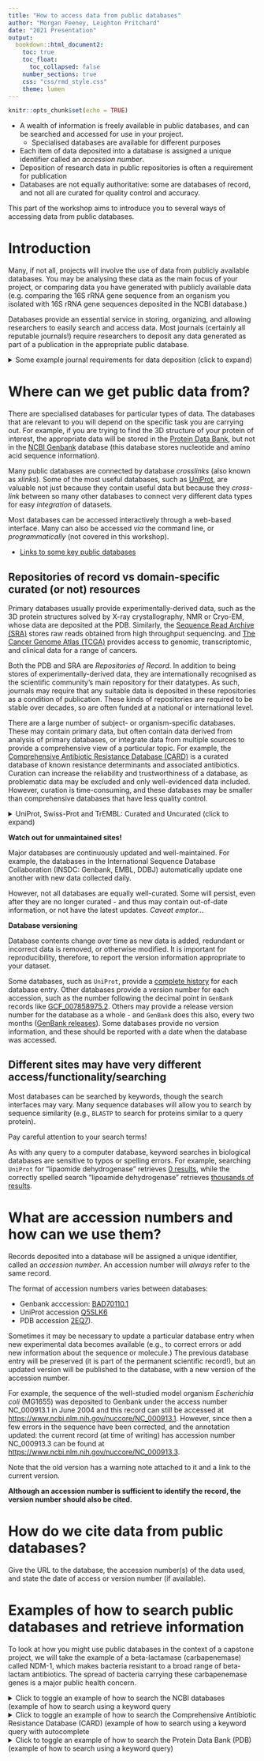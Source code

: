```yaml
---
title: "How to access data from public databases"
author: "Morgan Feeney, Leighton Pritchard"
date: "2021 Presentation"
output: 
  bookdown::html_document2:
    toc: true
    toc_float:
      toc_collapsed: false
    number_sections: true
    css: "css/rmd_style.css"
    theme: lumen
---
```


```r
knitr::opts_chunk$set(echo = TRUE)
```

<div id="summary">
- A wealth of information is freely available in public databases, and can be searched and accessed for use in your project.
  - Specialised databases are available for different purposes
- Each item of data deposited into a database is assigned a unique identifier called an *accession number*.
- Deposition of research data in public repositories is often a requirement for publication
- Databases are not equally authoritative: some are databases of record, and not all are curated for quality control and accuracy.

This part of the workshop aims to introduce you to several ways of accessing data from public databases.
</div>

# Introduction

Many, if not all, projects will involve the use of data from publicly available databases. You may be analysing these data as the main focus of your project, or comparing data you have generated with publicly available data (e.g. comparing the 16S rRNA gene sequence from an organism you isolated with 16S rRNA gene sequences deposited in the NCBI database.)

Databases provide an essential service in storing, organizing, and allowing researchers to easily search and access data. Most journals (certainly all reputable journals!) require researchers to deposit any data generated as part of a publication in the appropriate public database. 

<details>
  <summary>Some example journal requirements for data deposition (click to expand)</summary>
  
- [Journal of Experimental Medicine](https://rupress.org/jem/pages/data-deposition)
- [Nucleic Acids Research](https://academic.oup.com/nar/pages/data_deposition_and_standardization)
- [MDPI Journals](https://www.mdpi.com/journal/data/instructions#suppmaterials)
</details>

# Where can we get public data from?

There are specialised databases for particular types of data. The databases that are relevant to you will depend on the specific task you are carrying out. For example, if you are trying to find the 3D structure of your protein of interest, the appropriate data will be stored in the [Protein Data Bank ](https://www.rcsb.org/), but not in the [NCBI Genbank](https://www.ncbi.nlm.nih.gov/genbank/) database (this database stores nucleotide and amino acid sequence information).

<div id="note">
Many public databases are connected by database *crosslinks* (also known as *xlinks*). Some of the most useful databases, such as [UniProt](https://www.ebi.ac.uk/uniprot/), are valuable not just because they contain useful data but because they *cross-link* between so many other databases to connect very different data types for easy *integration* of datasets.
</div>

Most databases can be accessed interactively through a web-based interface. Many can also be accessed *via* the command line, or *programmatically* (not covered in this workshop).

- [Links to some key public databases](./database_list.html)

## Repositories of record vs domain-specific curated (or not) resources

Primary databases usually provide experimentally-derived data, such as the 3D protein structures solved by X-ray crystallography, NMR or Cryo-EM, whose data are deposited at the PDB. Similarly, the [Sequence Read Archive (SRA)](https://www.ncbi.nlm.nih.gov/sra) stores raw reads obtained from high throughput sequencing. and [The Cancer Genome Atlas (TCGA)](https://www.cancer.gov/about-nci/organization/ccg/research/structural-genomics/tcga) provides access to genomic, transcriptomic, and clinical data for a range of cancers.

Both the PDB and SRA are *Repositories of Record*. In addition to being stores of experimentally-derived data, they are internationally recognised as the scientific community's main repository for their datatypes. As such, journals may require that any suitable data is deposited in these repositories as a condition of publication. These kinds of repositories are required to be stable over decades, so are often funded at a national or international level.

There are a large number of subject- or organism-specific databases. These may contain primary data, but often contain data derived from analysis of primary databases, or integrate data from multiple sources to provide a comprehensive view of a particular topic. For example, the [Comprehensive Antibiotic Resistance Database (CARD)](https://card.mcmaster.ca/) is a curated database of known resistance determinants and associated antibiotics. Curation can increase the reliability and trustworthiness of a database, as problematic data may be excluded and only well-evidenced data included. However, curation is time-consuming, and these databases may be smaller than comprehensive databases that have less quality control.

<details>
  <summary>UniProt, Swiss-Prot and TrEMBL: Curated and Uncurated (click to expand)</summary>
  
The `UniProt` database comprises two main sequence databases under the name `UniProtKB` (UniProt Knowledgebase): `Swiss-Prot` and `TrEMBL`. The `TrEMBL` database contains all translated protein-coding sequences from public nucleic acid databases. The vast majority of these translated sequences are predictions - they have never been experimentally studied, or their existence confirmed. By contrast, the `Swiss-Prot` database contains only non-redundant, manually annotated protein sequences. Each sequence in `Swiss-Prot` carries an *evidence code* to indicate the strength of experimental evidence for the existence of the protein.

Manual annotation takes time, and there are relatively few annotators. As a result, at the time of writing, there are over 400 proteins in `TrEMBL` for every protein in `Swiss-Prot`, and the ratio increases with every version of the database.
</details>

<div id="warning">
**Watch out for unmaintained sites!**

Major databases are continuously updated and well-maintained. For example, the databases in the International Sequence Database Collaboration (INSDC: Genbank, EMBL, DDBJ) automatically update one another with new data collected daily. 

However, not all databases are equally well-curated. Some will persist, even after they are no longer curated - and thus may contain out-of-date information, or not have the latest updates. <em>Caveat emptor...</em>
</div>

<div id="note">
**Database versioning**

Database contents change over time as new data is added, redundant or incorrect data is removed, or otherwise modified. It is important for reproducibility, therefore, to report the version information appropriate to your dataset.

Some databases, such as `UniProt`, provide a [complete history](https://www.uniprot.org/uniprot/B6J853?version=*) for each database entry. Other databases provide a version number for each accession, such as the number following the decimal point in `GenBank` records like [GCF_007858975.2](https://www.ncbi.nlm.nih.gov/assembly/GCF_007858975.2/). Others may provide a release version number for the database as a whole - and `GenBank` does this also, every two months ([GenBank releases](https://www.ncbi.nlm.nih.gov/genbank/release/)). Some databases provide no version information, and these should be reported with a date when the database was accessed.
</div>

## Different sites may have very different access/functionality/searching

Most databases can be searched by keywords, though the search interfaces may vary. Many sequence databases will allow you to search by sequence similarity (e.g., `BLASTP` to search for proteins similar to a query protein).

<div id="warning">
Pay careful attention to your search terms! 

As with any query to a computer database, keyword searches in biological databases are sensitive to typos or spelling errors. For example, searching `UniProt` for "lipaomide dehydrogenase" retrieves [0 results](https://www.uniprot.org/uniprot/?query=lipaomide+dehydrogenase&sort=score), while the correctly spelled search "lipoamide dehydrogenase" retrieves [thousands of results](https://www.uniprot.org/uniprot/?query=lipoamide+dehydrogenase&sort=score).
</div>

# What are accession numbers and how can we use them?

Records deposited into a database will be assigned a unique identifier, called an *accession number*. An accession number will <em>always</em> refer to the same record.

The format of accession numbers varies between databases:

- Genbank acccession: [BAD70110.1](https://www.ncbi.nlm.nih.gov/protein/BAD70110)
- UniProt accession [Q5SLK6](https://www.uniprot.org/uniprot/Q5SLK6)
- PDB accession [2EQ7](https://www.rcsb.org/structure/2eq7)).

<div id="note">
Sometimes it may be necessary to update a particular database entry when new experimental data becomes available (e.g., to correct errors or add new information about the sequence or molecule.) The previous database entry will be preserved (it is part of the permanent scientific record!), but an updated version will be published to the database, with a new version of the accession number. 

For example, the sequence of the well-studied model organism <em>Escherichia coli</em> (MG1655) was deposited to Genbank under the access number NC_000913.1 in June 2004 and this record can still be accessed at <https://www.ncbi.nlm.nih.gov/nuccore/NC_000913.1>. However, since then a few errors in the sequence have been corrected, and the annotation updated: the current record (at time of writing) has accession number NC_000913.3 can be found at <https://www.ncbi.nlm.nih.gov/nuccore/NC_000913.3>. 

Note that the old version has a warning note attached to it and a link to the current version. 

**Although an accession number is sufficient to identify the record, the version number should also be cited.**
</div>

# How do we cite data from public databases?

Give the URL to the database, the accession number(s) of the data used, and state the date of access or version number (if available).

# Examples of how to search public databases and retrieve information

To look at how you might use public databases in the context of a capstone project, we will take the example of a beta-lactamase (carbapenemase) called NDM-1, which makes bacteria resistant to a broad range of beta-lactam antibiotics. The spread of bacteria carrying these carbapenemase genes is a major public health concern.

<details>
  <summary>Click to toggle an example of how to search the NCBI databases (example of how to search using a keyword query</summary>

Our first task is to find the NDM-1 amino acid sequence. To do this, we will search the NCBI databases (starting from <https://www.ncbi.nlm.nih.gov/>). 
![The search bar is at the top of the page (arrow). Note that we can choose which of the NCBI databases we would like to search (arrow) - for this example, we will keep the default (all databases), but we could equally choose to search the Protein database - since the protein sequence is what we are looking for.](https://img1.jpg)
![Once we have searched for "ndm-1" in the databases, we see the following page of results, showing the entries which match our query in <em>all</em> the databases at NCBI. Since we want the protein sequence, we will click on the link to those results (box).](https://img2.jpg)

![This then takes us to a page displaying all of the hits matching our "ndm-1" query in the Protein database. In this case, we want the sequence from *Klebsiella pneumoniae*, the organism where NDM-1 was first discovered](https://img3.jpg)

![Clicking on the "NDM-1 (Klebsiella pneumoniae)" page shown in the previous image, brings us to the results page. By default, this is in the GenPept format - you can use the pulldown menu (top-left box) to change the format, e.g. to a FASTA format. The results page displays information including the accession number for this protein (AQT38377), the amino acid sequence, and information about different features in the protein (e.g., metal-binding sites). Note that you can download this information if you wish, by selecting "Send to:" (top right box), and in the pop-up menu - Choose Destination: File.](https://img4.jpg)

</details>

<details>
  <summary>Click to toggle an example of how to search the Comprehensive Antibiotic Resistance Database (CARD) (example of how to search using a keyword query with autocomplete</summary>
We might also want to find information about which other species have been found to have NDM-1, or sequence variants that have been observed in different strains. For this, we will turn to the CARD database (<https://card.mcmaster.ca/>).

![The search bar for the CARD database is at the top right hand corner of the page. Note that as we start typing in our "ndm-1" query, a drop-down list of autocomplete options appears (arrow). We select and search for the option we want.](https://img5.jpg)

![The results page from our query: this gives us a list of resistomes with perfect matches and with sequence variants, information about the protein - including a list of publications with PubMed links - and a look at the prevalence of NDM-1 in 263 important pathogens. Note that the accession number (ARO:3000589) is different than the accession number for the *K. pneumoniae* protein we looked at in the NCBI Protein database.](https://img6.jpg)
</details>

<details>
  <summary>Click to toggle an example of how to search the Protein Data Bank (PDB) (example of how to search using a keyword query)</summary>
We also want to find the 3D structure of the NDM-1 protein. To do this, we turn to the Protein Data Bank (PDB) at <https://www.rcsb.org/>.

![The search bar is at the top right-hand corner of the screen (arrow). We enter our "ndm-1" query and hit search.](https://img7.jpg)

![The results page offers an Advanced Search query builder (top arrow), and a number of options for filtering our search (Refinements - bottom arrow). We could, for example, specify which organism we were interested in, or which experimental method - e.g., X-ray diffraction or solution NMR.](https://img8.jpg)

![The results page shows a ribbon diagram of the protein and allows us to download the structural data, which we can analyse using software on our computers. The results page also links to the associated paper where this structure was first published, where you can learn more about how these data were generated.](https://img9.jpg)
<details>
  <summary>Click to toggle an example of how to search the Pfam database (example of how to search a database using a sequence query</summary>
Having learned about the sequence and structure of our NDM-1 protein, we now want to learn about any related proteins. To do this, we will turn to the Pfam database (a database of protein families), at <http://pfam.xfam.org/>. 
  
![There are a number of different ways ot search the Pfam database (centre of the page), including by keyword, accession number, or protein sequence.](https://img10.jpg)

![In our case, we already have the protein sequence (from NCBI), so we will use that to search Pfam. Clicking on "sequence search" brings up a query box where we can paste the sequence of NDM-1 from *K. pneumoniae* ](https://img11.jpg)

![The results page will bring up all matching protein families. In this case, there is only one match - the Lactamase B family. Note that the search results will also tell you which parts of your query match the Pfam family, which can be important for multidomain proteins. ](https://img12.jpg)

![Clicking on the Lactamase B family brings us to the Pfam page about this protein family (accession PF00753). By default, you land on the "Summary" part of the page, but you can access more information by clicking on the headings (e.g. Domain organization, Clan, Alignments, etc.) in the menu on the left. There is also a menu in pale blue across the top, with links to the protein architectures, sequences, interactions, species, and structures.](https://img13.jpg)
</details>

<details>
  <summary>Click to toggle an example of how to search the UniProt database (example of advanced search using Boolean terms)</summary>

We also want to find out what is known about NDM-1 function, i.e. the catalytic activity of the protein. For this, we will turn to the UniProt database at <https://www.uniprot.org/>. 

![We enter our keyword query "ndm-1" into the search bar at the top of the page. However, we specifically want to find more information about NDM-1 from *K. pneumoniae*, so we next click "Advanced" (instead of "Search").](https://img14.jpg)

![We can add additional search terms to our query by clicking on the + icon. In this case, we want to restrict our search to *K. pneumoniae*, so we use Organism (arrow) and type in "KLebsiella". A drop-down list appears highlighting potential choices and in our case, we select "Klebsiella pneumoniae".](https://img15.jpg)

![The results page brings up a number of proteins from *Klebsiella pneumoniae* that match our search. Note that there are additional options for filtering the search in the left-hand menu bar. For example, we might want to filter by "Reviewed" versus "Unreviewed" records. However, the NDM-1 protein that we are looking for is the top hit in the list.](https://img16.jpg)

![The page for our protein, NDM-1 from *K. pneumoniae*. This page has information about the catalytic activity, cofactor, regulation, kinetics, localization, etc. etc. There are also links to a number of other databases and information about similar proteins.](https://img17.jpg)
</details>

[^1]: Links to some key public databases

The following are some databases that you may find useful while working on your capstone project. While we have attempted to include all of the databases you are likely to use, this is not an exhaustive list of all the public databases that exist in the biomedical sciences. Please send any suggestions for additional databases that should be included here, or report any broken links, to Dr. Morgan Feeney.

- [BioCyc](https://biocyc.org/): BioCyc integrates genome data with a comprehensive body of additional data including metabolic reconstructions, regulatory networks, protein features, orthologs, gene essentiality, and atom mappings.
- [Genbank](https://www.ncbi.nlm.nih.gov/genbank/):  the NIH genetic sequence database, an annotated collection of all publicly available DNA sequences
- [Genomes OnLine Database (GOLD)](https://gold.jgi.doe.gov/): comprehensive access to information regarding genome and metagenome sequencing projects, and their associated metadata, around the world.
- [Ensembl Genome Browser](https://www.ensembl.org/index.html): a genome browser for vertebrate genomes that supports research in comparative genomics, evolution, sequence variation and transcriptional regulation
- [IMG/M](https://img.jgi.doe.gov/): supports the annotation, analysis and distribution of microbial genome and microbiome datasets sequenced at DOE's Joint Genome Institute (JGI).
- [Kyoto Encyclopedia of Genes and Genomes (KEGG)](https://www.genome.jp/kegg/): a database resource for understanding high-level functions and utilities of the biological system, such as the cell, the organism and the ecosystem, from molecular-level information, especially large-scale molecular datasets generated by genome sequencing and other high-throughput experimental technologies
- [microbesonline](http://www.microbesonline.org/): A comparative functional genomic database and workbench with advanced tools for phylogenetic analysis and annotation, functional data storage/display/analysis, metabolic analysis and metafunctional genomics
- [Pfam](http://pfam.xfam.org/):  large collection of protein families, each represented by multiple sequence alignments and hidden Markov models (HMMs)
- [Protein Data Bank (PDB)](https://www.rcsb.org/): 3D structure data for large biological molecules (proteins, DNA, and RNA) 
- [Rfam](https://rfam.xfam.org/): a collection of RNA families, each represented by multiple sequence alignments, consensus secondary structures and covariance models
- [STRING](https://string-db.org/):  a database of known and predicted protein-protein interactions
- [Sequence Read Archive (SRA)](https://www.ncbi.nlm.nih.gov/sra/): the largest publicly available repository of high throughput sequencing data
- [Uniprot](https://www.uniprot.org/): a comprehensive, high-quality and freely accessible resource of protein sequence and functional information

## Organism-specific databases

- [EcoCyc](https://ecocyc.org/): database for the bacterium *Escherichia coli* K-12 MG1655
- [FlyBase](http://flybase.org/): database of *Drosophila* Genes & Genomes
- [Mouse Genome Informatics (MGI)](http://www.informatics.jax.org/): international database resource for the laboratory mouse, providing integrated genetic, genomic, and biological data to facilitate the study of human health and disease.
- [MycoBrowser](https://mycobrowser.epfl.ch/): a comprehensive genomic and proteomic data repository for pathogenic mycobacteria
- [PomBase](https://www.pombase.org/): comprehensive database for the fission yeast *Schizosaccharomyces pombe*, providing structural and functional annotation, literature curation and access to large-scale data sets
- [Saccharomyces Genome Database (SGD)](https://www.yeastgenome.org/): comprehensive integrated biological information for the budding yeast *Saccharomyces cerevisiae* along with search and analysis tools to explore these data
- [StrepDB](http://strepdb.streptomyces.org.uk/): the *Streptomyces* Annotation Server
- [The Arabidopsis Information Resource (TAIR)](https://www.arabidopsis.org/): genetic and molecular biology data for the model higher plant *Arabidopsis thaliana*
- [WormBase](https://wormbase.org/#012-34-5): accurate, current, accessible information concerning the genetics, genomics and biology of *C. elegans* and related nematodes
- [XenBase](http://www.xenbase.org/entry/): resource that integrates all the diverse biological, genomic, genotype and phenotype data available from *Xenopus* research
- [ZFin](http://zfin.org/): database of genetic and genomic data for the zebrafish (*Danio rerio*) as a model organism

## Topic-specific databases

- [Codon Usage Database](http://www.kazusa.or.jp/codon/): Database of codon usage tabulated from Genbank
- [Comprehensive Antibiotic Resistance Database (CARD)](https://card.mcmaster.ca/): bioinformatic database of resistance genes, their products and associated phenotypes
- [MetaCyc](https://metacyc.org/): a curated database of experimentally elucidated metabolic pathways from all domains of life
- [The Restriction Enzyme Database (REBASE)](http://rebase.neb.com/rebase/rebase.html): a dynamic, curated database of restriction enzymes and related proteins



<details>
  <summary>Click to see links to additional databases</summary>
Looking for a database not listed here? Try looking in the [NAR database list](https://www.oxfordjournals.org/nar/database/c) or the [Online Bioinformatics Resources Collection (OBRC)](https://www.hsls.pitt.edu/obrc/).
</details>



